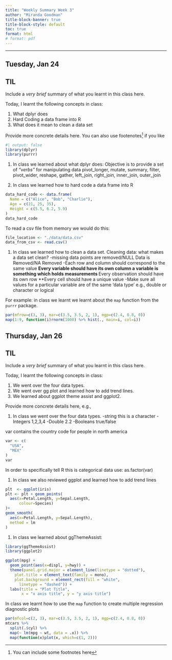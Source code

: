 ```yaml
---
title: "Weekly Summary Week 3"
author: "Miranda Goodman"
title-block-banner: true
title-block-style: default
toc: true
format: html
# format: pdf
---
```


---

## Tuesday, Jan 24

::: {.callout-important}
## TIL

Include a _very brief_ summary of what you learnt in this class here. 

Today, I learnt the following concepts in class:

1. What dplyr does
1. Hard Coding a data frame into R
1. What does it mean to clean a data set
:::

Provide more concrete details here. You can also use footenotes[^footnote] if you like

```R
#| output: false
library(dplyr)
library(purrr)
```
1. In class we learned about what dplyr does:
Objective is to provide a set of _"verbs"_ for manipulating data
pivot_longer, mutate, summary, filter, pivot_wider, reshape, gather, left_join, right_join, inner_join, outer_join

1. In class we learned how to hard code a data frame into R
```R
data_hard_code <- data.frame(
  Name = c("Alice", "Bob", "Charlie"),
  Age = c(21, 25, 35),
  Height = c(5.5, 6.2, 5.9)
)
data_hard_code
```
To read a csv file from memory we would do this:

```R
file_location <- "./data/data.csv"
data_from_csv <- read.csv()
```

1. In class we learned how to clean a data set.
Cleaning data: what makes a data set clean?
-missing data points are removed/NULL Data is Removed/NA Removed
-Each row and column should correspond to the same value
**Every variable should have its own column a variable is something which holds measurements
**Every observation should have its own row
**Every cell should have a unique value
-Make sure all values for a particular variable are of the same 'data type' e.g., double or character or logical

For example: 
in class we learnt we learnt about the `map` function from the `purrr` package. 


```R
par(mfrow=c(3, 3), mar=c(3.5, 3.5, 2, 1), mgp=c(2.4, 0.8, 0))
map(1:9, function(i)rnorm(1000) %>% hist(., main=i, col=i))
```



## Thursday, Jan 26



::: {.callout-important}
## TIL

Include a _very brief_ summary of what you learnt in this class here. 

Today, I learnt the following concepts in class:

1. We went over the four data types.
1. We went over gg plot and learned how to add trend lines.
1. We learned about ggplot theme assist and ggplot2.
:::

Provide more concrete details here, e.g., 

1. In class we went over the four data types.
-string this is a character
-Integers 1,2,3,4
-Double 2.2
-Booleans true/false

var contains the country code for people in north america
```R
var <- c(
  "USA",
  "MEX"
)
var
```
In order to specifically tell R this is categorical data use:
as.factor(var)

1. In class we also reviewed ggplot and learned how to add trend lines

```R
plt  <- ggplot(iris)
plt <- plt + geom_points(
  aes(x=Petal.Length, y=Sepal.Length,
      colour=Species)
)+
geom_smooth(
  aes(x=Petal.Length, y=Sepal.Length),
  method = lm
)
```

1. In class we learned about ggThemeAssist:
```R
library(ggThemeAssist)
library(ggplot2)
```

```R
ggplot(mpg) +
  geom_point(aes(x=displ, y=hwy)) +
  theme(panel.grid.major = element_line(linetype = "dotted"),
    plot.title = element_text(family = mono),
    plot.background = element_rect(fill = "white",
      linetype = "dashed")) +
  labs(title = "Plot Title",
       x = "x axis title", y = "y axis title")

```

In class we learnt how to use the `map` function to create multiple regression diagnostic plots

```R
par(mfcol=c(2, 3), mar=c(3.5, 3.5, 2, 1), mgp=c(2.4, 0.8, 0))
mtcars %>%
  split(.$cyl) %>%
  map(~ lm(mpg ~ wt, data = .x)) %>%
  map(function(x)plot(x, which=c(1, 2)))
```


[^footnote]: You can include some footnotes here